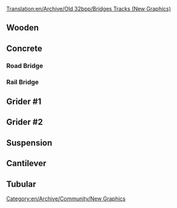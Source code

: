 [[Translation:en/Archive/Old 32bpp/Bridges Tracks (New Graphics)]]
== Wooden ==

== Concrete ==
=== Road Bridge ===

=== Rail Bridge ===

== Grider #1 ==

== Grider #2 ==

== Suspension ==

== Cantilever ==

== Tubular ==

[[Category:en/Archive/Community/New Graphics]]